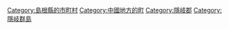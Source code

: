 {{Commonscat|Nishinoshima, Shimane}}
{{Catmore}}

{{DEFAULTSORT:Nishinoshima}}
[[Category:島根縣的市町村|Category:島根縣的市町村]]
[[Category:中國地方的町|Category:中國地方的町]]
[[Category:隱岐郡|Category:隱岐郡]]
[[Category:隱岐群島|Category:隱岐群島]]
